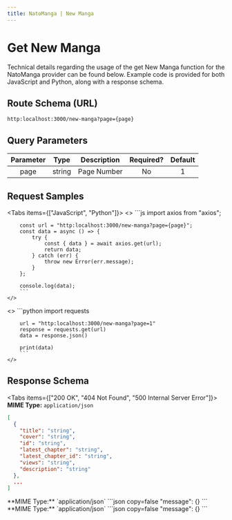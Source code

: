 ---
title: NatoManga | New Manga 
---


# Get New Manga

Technical details regarding the usage of the get New Manga function for the NatoManga provider can be found below. Example code is provided for both JavaScript and Python, along with a response schema.

## Route Schema (URL)

```
http:localhost:3000/new-manga?page={page}
```

## Query Parameters

| Parameter |  Type  | Description                                                                                              | Required? | Default |
| :-------: | :----: | -------------------------------------------------------------------------------------------------------- | :-------: | :-----: |
| page | string | Page Number |    No    |    1     |

## Request Samples

<Tabs items={["JavaScript", "Python"]}>
  <Tab>
    <>
        ```js
        import axios from "axios";

        const url = "http:localhost:3000/new-manga?page={page}";
        const data = async () => {
            try {
                const { data } = await axios.get(url);
                return data;
            } catch (err) {
                throw new Error(err.message);
            }
        };

        console.log(data);
        ```
    </>

  </Tab>
  <Tab>
    <>
        ```python
        import requests

        url = "http:localhost:3000/new-manga?page=1"
        response = requests.get(url)
        data = response.json()

        print(data)
        ```
    </>

  </Tab>
</Tabs>

## Response Schema

<Tabs items={["200 OK", "404 Not Found", "500 Internal Server Error"]}>
  <Tab>
  **MIME Type:** `application/json`
  ```json copy=false
  [
    {
      "title": "string",
      "cover": "string",
      "id": "string",
      "latest_chapter": "string",
      "latest_chapter_id": "string",
      "views": "string",
      "description": "string"
    },
    ...
  ]
  ```
  </Tab>
  <Tab>
  **MIME Type:** `application/json`
  ```json copy=false
  "message": {}
  ```
  </Tab>
  <Tab>
  **MIME Type:** `application/json`
  ```json copy=false
  "message": {}
  ```
  </Tab>
</Tabs>
